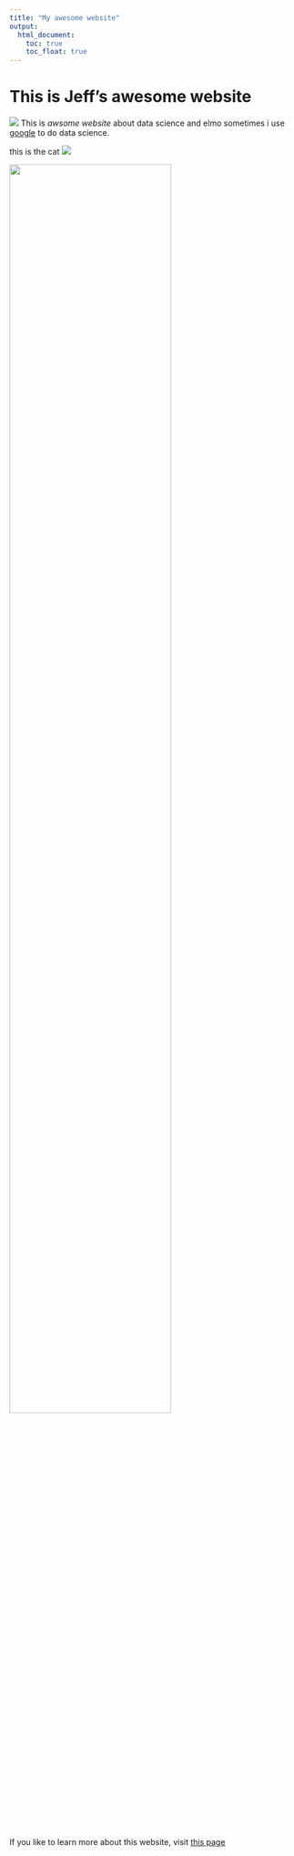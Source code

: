 ```yaml
---
title: "My awesome website"
output: 
  html_document:
    toc: true
    toc_float: true
---
```


# This is Jeff's awesome website

![](https://media.giphy.com/media/drXGoW1iudhKw/giphy.gif)
This is *awsome website* about data science and elmo
sometimes i use [google](https://www.google.com/?client=safari) to do data science.

this is the cat
![](images/ted.jpg) 

<img src="images/image.jpg" style="width:75%">

If you like to learn more about this website, visit [this page](about.html)


